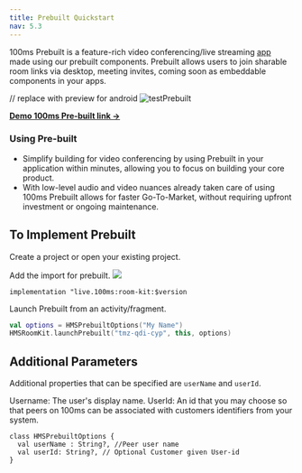 ```yaml
---
title: Prebuilt Quickstart
nav: 5.3
---
```


100ms Prebuilt is a feature-rich video conferencing/live streaming [app](https://github.com/100mslive/100ms-web/) made using our prebuilt components. Prebuilt allows users to join sharable room links via desktop, meeting invites, coming soon as embeddable components in your apps.

// replace with preview for android
![testPrebuilt](/docs/v2/testPrebuilt.png)

[**Demo 100ms Pre-built link →**](https://examples-videoconferencing.app.100ms.live/meeting/tmz-qdi-cyp)

### Using Pre-built

-   Simplify building for video conferencing by using Prebuilt in your application within minutes, allowing you to focus on building your core product.
-   With low-level audio and video nuances already taken care of using 100ms Prebuilt allows for faster Go-To-Market, without requiring upfront investment or ongoing maintenance.

## To Implement Prebuilt

Create a project or open your existing project.

Add the import for prebuilt.
[![](https://img.shields.io/badge/dynamic/xml.svg?label=100ms-Prebuilt&color=blue&query=%2F%2Fmetadata%2Fversioning%2Flatest&url=https%3A%2F%2Frepo1.maven.org%2Fmaven2%2Flive%2F100ms%2Froom-kit%2Fmaven-metadata.xml)](https://jitpack.io/#100mslive/room-kit)

`implementation "live.100ms:room-kit:$version`

Launch Prebuilt from an activity/fragment.

```kotlin
val options = HMSPrebuiltOptions("My Name")
HMSRoomKit.launchPrebuilt("tmz-qdi-cyp", this, options)
```

## Additional Parameters
Additional properties that can be specified are `userName` and `userId`.

Username: The user's display name.
UserId: An id that you may choose so that peers on 100ms can be associated with customers identifiers from your system.

```
class HMSPrebuiltOptions {
  val userName : String?, //Peer user name
  val userId: String?, // Optional Customer given User-id
}

```
